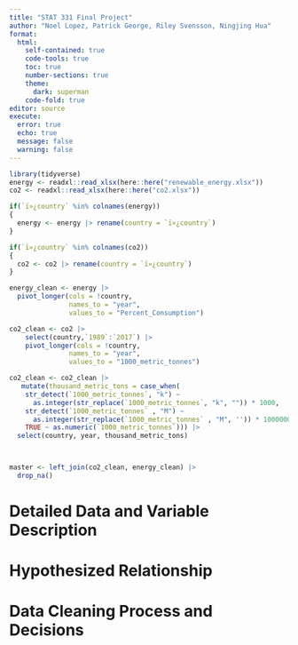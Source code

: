 ```yaml
---
title: "STAT 331 Final Project"
author: "Noel Lopez, Patrick George, Riley Svensson, Ningjing Hua"
format: 
  html:
    self-contained: true
    code-tools: true
    toc: true
    number-sections: true
    theme: 
      dark: superman
    code-fold: true
editor: source
execute: 
  error: true
  echo: true
  message: false
  warning: false
---
```


```r
library(tidyverse)
energy <- readxl::read_xlsx(here::here("renewable_energy.xlsx"))
co2 <- readxl::read_xlsx(here::here("co2.xlsx"))

```

```r

if(`ï»¿country` %in% colnames(energy))
{
  energy <- energy |> rename(country = `ï»¿country`)
}

if(`ï»¿country` %in% colnames(co2))
{
  co2 <- co2 |> rename(country = `ï»¿country`)
}

energy_clean <- energy |>
  pivot_longer(cols = !country,
               names_to = "year",
               values_to = "Percent_Consumption")

co2_clean <- co2 |> 
    select(country,`1989`:`2017`) |>
    pivot_longer(cols = !country,
               names_to = "year",
               values_to = "1000_metric_tonnes")

co2_clean <- co2_clean |>
   mutate(thousand_metric_tons = case_when(
    str_detect(`1000_metric_tonnes`, "k") ~ 
      as.integer(str_replace(`1000_metric_tonnes`, "k", "")) * 1000,
    str_detect(`1000_metric_tonnes` , "M") ~ 
      as.integer(str_replace(`1000_metric_tonnes` , "M", '')) * 1000000,
    TRUE ~ as.numeric(`1000_metric_tonnes`))) |>
  select(country, year, thousand_metric_tons)



master <- left_join(co2_clean, energy_clean) |> 
  drop_na()
```
# Detailed Data and Variable Description

# Hypothesized Relationship

# Data Cleaning Process and Decisions